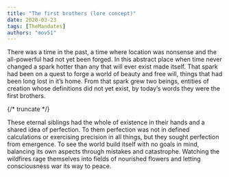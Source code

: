 ```yaml
---
title: "The first brothers (lore concept)"
date: 2020-03-23
tags: [TheMandates]
authors: "mov51"
---
```


There was a time in the past, a time where location was nonsense and the all-powerful had not yet been forged. In this abstract place when time never changed a spark hotter than any that will ever exist made itself. That spark had been on a quest to forge a world of beauty and free will, things that had been long lost in it’s home. From that spark grew two beings, entities of creation whose definitions did not yet exist, by today’s words they were the first brothers.

{/* truncate */}

These eternal siblings had the whole of existence in their hands and a shared idea of perfection. To them perfection was not in defined calculations or exercising precision in all things, but they sought perfection from emergence. To see the world build itself with no goals in mind, balancing its own aspects through mistakes and catastrophe. Watching the wildfires rage themselves into fields of nourished flowers and letting consciousness war its way to peace.
